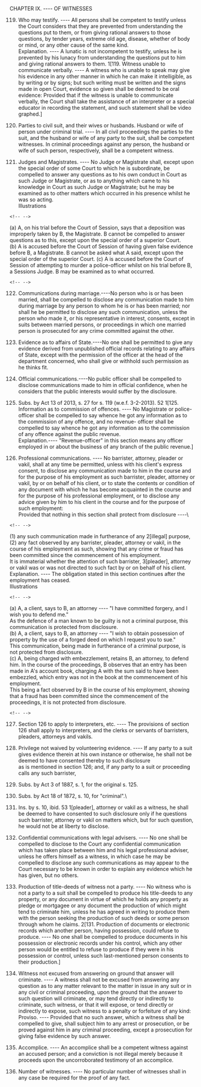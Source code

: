 CHAPTER IX. ---- OF WITNESSES

119. Who may testify. ---- All persons shall be competent to testify
     unless the Court considers that they are prevented from
     understanding the questions put to them, or from giving rational
     answers to those\
     questions, by tender years, extreme old age, disease, whether of
     body or mind, or any other cause of the same kind.\
     Explanation. ---- A lunatic is not incompetent to testify, unless
     he is prevented by his lunacy from understanding the questions put
     to him and giving rational answers to them. 1\[119. Witness unable
     to communicate verbally. ---- A witness who is unable to speak may
     give his evidence in any other manner in which he can make it
     intelligible, as by writing or by signs; but such writing must be
     written and the signs made in open Court, evidence so given shall
     be deemed to be oral evidence: Provided that if the witness is
     unable to communicate verbally, the Court shall take the assistance
     of an interpreter or a special educator in recording the statement,
     and such statement shall be video graphed.\]

120. Parties to civil suit, and their wives or husbands. Husband or wife
     of person under criminal trial. ---- In all civil proceedings the
     parties to the suit, and the husband or wife of any party to the
     suit, shall be competent witnesses. In criminal proceedings against
     any person, the husband or wife of such person, respectively, shall
     be a competent witness.

121. Judges and Magistrates. ---- No Judge or Magistrate shall, except
     upon the special order of some Court to which he is subordinate, be
     compelled to answer any questions as to his own conduct in Court as
     such Judge or Magistrate, or as to anything which came to his
     knowledge in Court as such Judge or Magistrate; but he may be
     examined as to other matters which occurred in his presence whilst
     he was so acting.\
     Illustrations

```{=html}
<!-- -->
```
(a) A, on his trial before the Court of Session, says that a deposition
    was improperly taken by B, the Magistrate. B cannot be compelled to
    answer questions as to this, except upon the special order of a
    superior Court.\
(b) A is accused before the Court of Session of having given false
    evidence before B, a Magistrate. B cannot be asked what A said,
    except upon the special order of the superior Court.
(c) A is accused before the Court of Session of attempting to murder a
    police-officer whilst on his trial before B, a Sessions Judge. B may
    be examined as to what occurred.

```{=html}
<!-- -->
```
122. Communications during marriage.----No person who is or has been
     married, shall be compelled to disclose any communication made to
     him during marriage by any person to whom he is or has been
     married; nor shall he be permitted to disclose any such
     communication, unless the person who made it, or his representative
     in interest, consents, except in suits between married persons, or
     proceedings in which one married person is prosecuted for any crime
     committed against the other.

123. Evidence as to affairs of State.----No one shall be permitted to
     give any evidence derived from unpublished official records
     relating to any affairs of State, except with the permission of the
     officer at the head of the department concerned, who shall give or
     withhold such permission as he thinks fit.

124. Official communications.----No public officer shall be compelled to
     disclose communications made to him in official confidence, when he
     considers that the public interests would suffer by the disclosure.

125. Subs. by Act 13 of 2013, s. 27 for s. 119 (w.e.f. 3-2-2013). 52
     1\[125. Information as to commission of offences. ---- No
     Magistrate or police-officer shall be compelled to say whence he
     got any information as to the commission of any offence, and no
     revenue- officer shall be compelled to say whence he got any
     information as to the commission of any offence against the public
     revenue.\
     Explanation.---- "Revenue-officer" in this section means any
     officer employed in or about the business of any branch of the
     public revenue.\]

126. Professional communications. ---- No barrister, attorney, pleader
     or vakil, shall at any time be permitted, unless with his client's
     express consent, to disclose any communication made to him in the
     course and for the purpose of his employment as such barrister,
     pleader, attorney or vakil, by or on behalf of his client, or to
     state the contents or condition of any document with which he has
     become acquainted in the course and for the purpose of his
     professional employment, or to disclose any advice given by him to
     his client in the course and for the purpose of such employment:\
     Provided that nothing in this section shall protect from disclosure
     ----\

```{=html}
<!-- -->
```
(1) any such communication made in furtherance of any 2\[illegal\]
    purpose,\
(2) any fact observed by any barrister, pleader, attorney or vakil, in
    the course of his employment as such, showing that any crime or
    fraud has been committed since the commencement of his employment.\
    It is immaterial whether the attention of such barrister,
    3\[pleader\], attorney or vakil was or was not directed to such fact
    by or on behalf of his client.\
    Explanation. ---- The obligation stated in this section continues
    after the employment has ceased.\
    Illustrations

```{=html}
<!-- -->
```
(a) A, a client, says to B, an attorney ---- "I have committed forgery,
    and I wish you to defend me."\
    As the defence of a man known to be guilty is not a criminal
    purpose, this communication is protected from disclosure.\
(b) A, a client, says to B, an attorney ---- "I wish to obtain
    possession of property by the use of a forged deed on which I
    request you to sue."\
    This communication, being made in furtherance of a criminal purpose,
    is not protected from disclosure.\
(c) A, being charged with embezzlement, retains B, an attorney, to
    defend him. In the course of the proceedings, B observes that an
    entry has been made in A's account book, charging A with the sum
    said to have been embezzled, which entry was not in the book at the
    commencement of his employment.\
    This being a fact observed by B in the course of his employment,
    showing that a fraud has been committed since the commencement of
    the proceedings, it is not protected from disclosure.

```{=html}
<!-- -->
```
127. Section 126 to apply to interpreters, etc. ---- The provisions of
     section 126 shall apply to interpreters, and the clerks or servants
     of barristers, pleaders, attorneys and vakils.

128. Privilege not waived by volunteering evidence. ---- If any party to
     a suit gives evidence therein at his own instance or otherwise, he
     shall not be deemed to have consented thereby to such disclosure\
     as is mentioned in section 126; and, if any party to a suit or
     proceeding calls any such barrister,

129. Subs. by Act 3 of 1887, s. 1, for the original s. 125.

130. Subs. by Act 18 of 1872, s. 10, for "criminal".\

131. Ins. by s. 10, ibid. 53 1\[pleader\], attorney or vakil as a
     witness, he shall be deemed to have consented to such disclosure
     only if he questions such barrister, attorney or vakil on matters
     which, but for such question, he would not be at liberty to
     disclose.

132. Confidential communications with legal advisers. ---- No one shall
     be compelled to disclose to the Court any confidential
     communication which has taken place between him and his legal
     professional adviser, unless he offers himself as a witness, in
     which case he may be compelled to disclose any such communications
     as may appear to the Court necessary to be known in order to
     explain any evidence which he has given, but no others.

133. Production of title-deeds of witness not a party. ---- No witness
     who is not a party to a suit shall be compelled to produce his
     title-deeds to any property, or any document in virtue of which he
     holds any property as pledge or mortgagee or any document the
     production of which might tend to criminate him, unless he has
     agreed in writing to produce them with the person seeking the
     production of such deeds or some person through whom he claims.
     2\[131. Production of documents or electronic records which another
     person, having possession, could refuse to produce. ---- No one
     shall be compelled to produce documents in his possession or
     electronic records under his control, which any other person would
     be entitled to refuse to produce if they were in his possession or
     control, unless such last-mentioned person consents to their
     production.\]

134. Witness not excused from answering on ground that answer will
     criminate. ---- A witness shall not be excused from answering any
     question as to any matter relevant to the matter in issue in any
     suit or in any civil or criminal proceeding, upon the ground that
     the answer to such question will criminate, or may tend directly or
     indirectly to criminate, such witness, or that it will expose, or
     tend directly or indirectly to expose, such witness to a penalty or
     forfeiture of any kind:\
     Proviso. ---- Provided that no such answer, which a witness shall
     be compelled to give, shall subject him to any arrest or
     prosecution, or be proved against him in any criminal proceeding,
     except a prosecution for giving false evidence by such answer.

135. Accomplice. ---- An accomplice shall be a competent witness against
     an accused person; and a conviction is not illegal merely because
     it proceeds upon the uncorroborated testimony of an accomplice.

136. Number of witnesses. ---- No particular number of witnesses shall
     in any case be required for the proof of any fact.